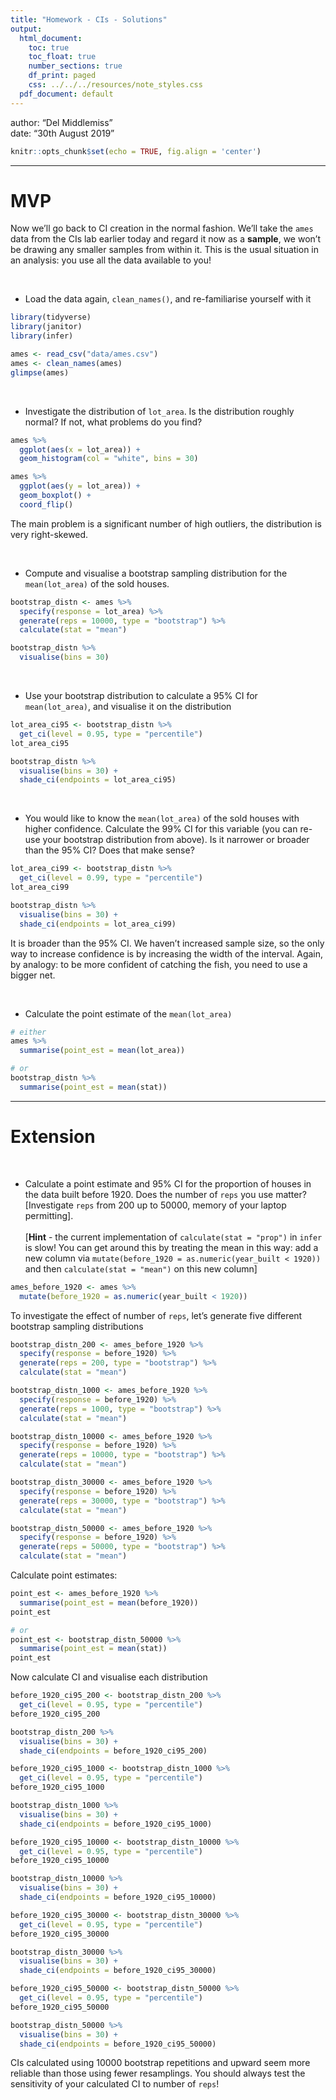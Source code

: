 ```yaml
---
title: "Homework - CIs - Solutions"
output:
  html_document:
    toc: true
    toc_float: true
    number_sections: true
    df_print: paged
    css: ../../../resources/note_styles.css
  pdf_document: default
---
```


<div class="blame">
author: "Del Middlemiss"<br>
date: "30th August 2019"
</div>

```r
knitr::opts_chunk$set(echo = TRUE, fig.align = 'center')
```

<hr>

# MVP

Now we'll go back to CI creation in the normal fashion. We'll take the `ames` data from the CIs lab earlier today and regard it now as a **sample**, we won't be drawing any smaller samples from within it. This is the usual situation in an analysis: you use all the data available to you!

<br>

* Load the data again, `clean_names()`, and re-familiarise yourself with it

```r
library(tidyverse)
library(janitor)
library(infer)
```
```r
ames <- read_csv("data/ames.csv")
ames <- clean_names(ames)
glimpse(ames)
```

<br>

* Investigate the distribution of `lot_area`. Is the distribution roughly normal? If not, what problems do you find?

```r
ames %>%
  ggplot(aes(x = lot_area)) +
  geom_histogram(col = "white", bins = 30)

ames %>%
  ggplot(aes(y = lot_area)) +
  geom_boxplot() +
  coord_flip()
```
The main problem is a significant number of high outliers, the distribution is very right-skewed.

<br>

* Compute and visualise a bootstrap sampling distribution for the `mean(lot_area)` of the sold houses.

```r
bootstrap_distn <- ames %>%
  specify(response = lot_area) %>%
  generate(reps = 10000, type = "bootstrap") %>%
  calculate(stat = "mean")

bootstrap_distn %>%
  visualise(bins = 30)
```

<br>

* Use your bootstrap distribution to calculate a $95\%$ CI for `mean(lot_area)`, and visualise it on the distribution

```r
lot_area_ci95 <- bootstrap_distn %>%
  get_ci(level = 0.95, type = "percentile")
lot_area_ci95

bootstrap_distn %>%
  visualise(bins = 30) +
  shade_ci(endpoints = lot_area_ci95)
```

<br>

* You would like to know the `mean(lot_area)` of the sold houses with higher confidence. Calculate the $99\%$ CI for this variable (you can re-use your bootstrap distribution from above). Is it narrower or broader than the $95\%$ CI? Does that make sense?

```r
lot_area_ci99 <- bootstrap_distn %>%
  get_ci(level = 0.99, type = "percentile")
lot_area_ci99

bootstrap_distn %>%
  visualise(bins = 30) +
  shade_ci(endpoints = lot_area_ci99)
```
It is broader than the $95\%$ CI. We haven't increased sample size, so the only way to increase confidence is by increasing the width of the interval. Again, by analogy: to be more confident of catching the fish, you need to use a bigger net.

<br>

* Calculate the point estimate of the `mean(lot_area)`

```r
# either
ames %>%
  summarise(point_est = mean(lot_area))

# or
bootstrap_distn %>%
  summarise(point_est = mean(stat))
```

<hr>

# Extension

<br>

* Calculate a point estimate and $95\%$ CI for the proportion of houses in the data built before 1920.  Does the number of `reps` you use matter? [Investigate `reps` from $200$ up to $50000$, memory of your laptop permitting].
<br><br>
[**Hint** - the current implementation of `calculate(stat = "prop")` in `infer` is slow! You can get around this by treating the mean in this way: add a new column via `mutate(before_1920 = as.numeric(year_built < 1920))` and then `calculate(stat = "mean")` on this new column]

```r
ames_before_1920 <- ames %>%
  mutate(before_1920 = as.numeric(year_built < 1920))
```

To investigate the effect of number of `reps`, let's generate five different bootstrap sampling distributions

```r
bootstrap_distn_200 <- ames_before_1920 %>%
  specify(response = before_1920) %>%
  generate(reps = 200, type = "bootstrap") %>%
  calculate(stat = "mean")

bootstrap_distn_1000 <- ames_before_1920 %>%
  specify(response = before_1920) %>%
  generate(reps = 1000, type = "bootstrap") %>%
  calculate(stat = "mean")

bootstrap_distn_10000 <- ames_before_1920 %>%
  specify(response = before_1920) %>%
  generate(reps = 10000, type = "bootstrap") %>%
  calculate(stat = "mean")

bootstrap_distn_30000 <- ames_before_1920 %>%
  specify(response = before_1920) %>%
  generate(reps = 30000, type = "bootstrap") %>%
  calculate(stat = "mean")

bootstrap_distn_50000 <- ames_before_1920 %>%
  specify(response = before_1920) %>%
  generate(reps = 50000, type = "bootstrap") %>%
  calculate(stat = "mean")
```

Calculate point estimates:

```r
point_est <- ames_before_1920 %>%
  summarise(point_est = mean(before_1920))
point_est

# or
point_est <- bootstrap_distn_50000 %>%
  summarise(point_est = mean(stat))
point_est
```

Now calculate CI and visualise each distribution

```r
before_1920_ci95_200 <- bootstrap_distn_200 %>%
  get_ci(level = 0.95, type = "percentile")
before_1920_ci95_200

bootstrap_distn_200 %>%
  visualise(bins = 30) +
  shade_ci(endpoints = before_1920_ci95_200)
```

```r
before_1920_ci95_1000 <- bootstrap_distn_1000 %>%
  get_ci(level = 0.95, type = "percentile")
before_1920_ci95_1000

bootstrap_distn_1000 %>%
  visualise(bins = 30) +
  shade_ci(endpoints = before_1920_ci95_1000)
```

```r
before_1920_ci95_10000 <- bootstrap_distn_10000 %>%
  get_ci(level = 0.95, type = "percentile")
before_1920_ci95_10000

bootstrap_distn_10000 %>%
  visualise(bins = 30) +
  shade_ci(endpoints = before_1920_ci95_10000)
```

```r
before_1920_ci95_30000 <- bootstrap_distn_30000 %>%
  get_ci(level = 0.95, type = "percentile")
before_1920_ci95_30000

bootstrap_distn_30000 %>%
  visualise(bins = 30) +
  shade_ci(endpoints = before_1920_ci95_30000)
```

```r
before_1920_ci95_50000 <- bootstrap_distn_50000 %>%
  get_ci(level = 0.95, type = "percentile")
before_1920_ci95_50000

bootstrap_distn_50000 %>%
  visualise(bins = 30) +
  shade_ci(endpoints = before_1920_ci95_50000)
```

CIs calculated using 10000 bootstrap repetitions and upward seem more reliable than those using fewer resamplings. You should always test the sensitivity of your calculated CI to number of `reps`!


